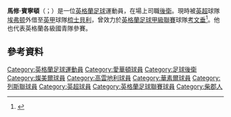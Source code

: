{{noteTA
|G1=Football
|G2=EPL
|G3=FAcup
}}
{{Infobox football biography
| name = 馬修·賓寧頓<br>Matthew Pennington
| image = 
| image_size = 
| caption = 
| fullname = Matthew Pennington<ref>{{cite web
 |title        = List of Players under Written Contract Registered Between 01/02/2014 and 28/02/2014
 |url          = http://www.thefa.com/~/media/files/thefaportal/governance-docs/registrations/february-2014.ashx
 |publisher    = The Football Association
 |format       = PDF
 |page         = 13
 |accessdate   = 6 April 2014
 |archive-date = 2018-09-26
 |archive-url  = https://web.archive.org/web/20180926130819/http://www.thefa.com/~/media/files/thefaportal/governance-docs/registrations/february-2014.ashx
 |dead-url     = no
}}</ref>
| birth_date = {{birth date and age|1994|10|6|df=y}}
| birth_place = [[英格蘭|英格蘭]][[沃靈頓|沃靈頓]]
| height = {{convert|1.85|m|order=flip}}<ref>{{cite web |url=http://www.premierleague.com/en-gb/players/profile.overview.html/matthew-pennington |title=Barclays Premier League Player Profile Matthew Pennington |publisher=Premier League |accessdate=6 November 2012 |archive-date=2015-09-30 |archive-url=https://web.archive.org/web/20150930111422/http://www.premierleague.com/en-gb/players/profile.overview.html/matthew-pennington |dead-url=no }}</ref>
| position = [[後衛|後衛]]
| currentclub = [[谢斯伯利足球俱乐部|梳士貝利]] ([[愛華頓足球會|愛華頓]]外借)
| clubnumber = 29
| youthyears1 = 2005–2013
| youthclubs1 = [[埃弗顿足球俱乐部|埃弗顿]]
| years1 = 2013–
| clubs1 = [[埃弗顿足球俱乐部|埃弗顿]]
| caps1 = 7
| goals1 = 1
| years2 = 2014
| clubs2 = → [[特兰米尔流浪者足球俱乐部|燦美爾]] (外借)
| caps2 = 17
| goals2 = 2
| years3 = 2014–2015
| clubs3 = → [[考文垂足球俱乐部|高雲地利]] (外借)
| caps3 = 24
| goals3 = 0
| years4 = 2016
| clubs4 = → [[沃尔索尔足球俱乐部|華素爾]] (外借)
| caps4 = 5
| goals4 = 0
| years5 = 2017–2018
| clubs5 = → [[列斯聯足球會|列斯聯]] (外借)
| caps5 = 24
| goals5 = 0
| years6 = 2018–2019
| clubs6 = → [[伊普斯维奇城足球俱乐部|葉士域治]] (外借)
| caps6 = 30
| goals6 = 1
| years7 = 2019–2020
| clubs7 = → [[赫尔城足球俱乐部|侯城]] (外借)
| caps7 = 14
| goals7 = 0
| years8 = 2020–
| clubs8 = → [[谢斯伯利足球俱乐部|梳士貝利]] (外借)
| caps8 = 0
| goals8 = 0
| nationalyears1 = 2013
| nationalteam1 = 英格蘭U19
| nationalcaps1 = 1
| nationalgoals1 = 0
| club-update = 21:50, 31 December 2020 (UTC)
| nationalteam-update = 14:48, 1 April 2019 (UTC)
}}

'''馬修·賓寧頓'''（{{lang-en|Matthew Pennington}}；{{bd|1994年|10月6日}}）是一位[[英格蘭|英格蘭]][[足球|足球]]運動員，在場上司職[[後衛|後衛]]。現時被[[英超|英超]]球隊[[埃弗顿足球俱乐部|埃弗顿]]外借至[[英甲|英甲]]球隊[[谢斯伯利足球俱乐部|梳士貝利]]，曾效力於[[英格蘭足球甲級聯賽|英格蘭足球甲級聯賽]]球隊[[考文垂足球俱乐部|考文垂]]<ref>{{Cite web |url=http://www.evertonfc.com/player-profile/matthew-pennington |title=Everton FC profile |access-date=2015-07-02 |archive-url=https://web.archive.org/web/20140616022025/http://www.evertonfc.com/player-profile/matthew-pennington |archive-date=2014-06-16 |dead-url=yes }}</ref>。他也代表英格蘭各級國青隊參賽。

==參考資料==
{{Reflist}}

<!--{{愛華頓球員名單}}-->

{{DEFAULTSORT:Pennington, Matthew}}
[[Category:英格蘭足球運動員|Category:英格蘭足球運動員]]
[[Category:愛華頓球員|Category:愛華頓球員]]
[[Category:足球後衛|Category:足球後衛]]
[[Category:燦美爾球員|Category:燦美爾球員]]
[[Category:高雲地利球員|Category:高雲地利球員]]
[[Category:華素爾球員|Category:華素爾球員]]
[[Category:列斯聯球員|Category:列斯聯球員]]
[[Category:英超球員|Category:英超球員]]
[[Category:英格蘭足球聯賽球員|Category:英格蘭足球聯賽球員]]
[[Category:柴郡人|Category:柴郡人]]